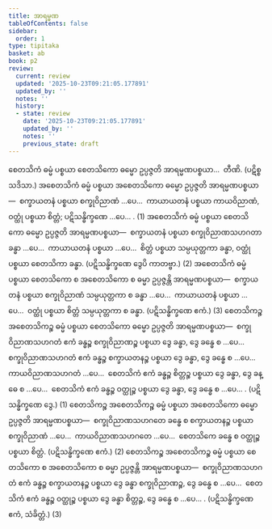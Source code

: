 ```yaml
---
title: အာရမ္မဏ
tableOfContents: false
sidebar:
  order: 1
type: tipitaka
basket: ab
book: p2
review:
  current: review
  updated: '2025-10-23T09:21:05.177891'
  updated_by: ''
  notes: ''
  history:
  - state: review
    date: '2025-10-23T09:21:05.177891'
    updated_by: ''
    notes: ''
    previous_state: draft
---
```



<ReviewStatus review={frontmatter.review} showDetails={true} />

<HypothesisAnnotation frontmatter={frontmatter} />

<DynamicBreadcrumb />

<Division number="108" book="p2" e="ch" v="38" p="336">

<Paragraph number="2585" book="p2">
စေတသိကံ ဓမ္မံ ပစ္စယာ စေတသိကော ဓမ္မော ဥပ္ပဇ္ဇတိ အာရမ္မဏပစ္စယာ…  တီဏိ. (ပဋိစ္စသဒိသာ.)
</Paragraph>

<Paragraph number="2586" book="p2">
အစေတသိကံ ဓမ္မံ ပစ္စယာ အစေတသိကော ဓမ္မော ဥပ္ပဇ္ဇတိ အာရမ္မဏပစ္စယာ—  စက္ခာယတနံ ပစ္စယာ စက္ခုဝိညာဏံ …ပေ…  ကာယာယတနံ ပစ္စယာ ကာယဝိညာဏံ, ဝတ္ထုံ ပစ္စယာ စိတ္တံ; ပဋိသန္ဓိက္ခဏေ …ပေ… . (1)
</Paragraph>

<Paragraph number="2587" book="p2">
အစေတသိကံ ဓမ္မံ ပစ္စယာ စေတသိကော ဓမ္မော ဥပ္ပဇ္ဇတိ အာရမ္မဏပစ္စယာ—  စက္ခာယတနံ ပစ္စယာ စက္ခုဝိညာဏသဟဂတာ ခန္ဓာ …ပေ…  ကာယာယတနံ ပစ္စယာ …ပေ…  စိတ္တံ ပစ္စယာ သမ္ပယုတ္တကာ ခန္ဓာ, ဝတ္ထုံ ပစ္စယာ စေတသိကာ ခန္ဓာ. (ပဋိသန္ဓိက္ခဏေ ဒွေပိ ကာတဗ္ဗာ.) (2)
</Paragraph>

<Paragraph number="2588" book="p2">
အစေတသိကံ ဓမ္မံ ပစ္စယာ စေတသိကော စ အစေတသိကော စ ဓမ္မာ ဥပ္ပဇ္ဇန္တိ အာရမ္မဏပစ္စယာ—  စက္ခာယတနံ ပစ္စယာ စက္ခုဝိညာဏံ သမ္ပယုတ္တကာ စ ခန္ဓာ …ပေ…  ကာယာယတနံ ပစ္စယာ …ပေ…  ဝတ္ထုံ ပစ္စယာ စိတ္တံ သမ္ပယုတ္တကာ စ ခန္ဓာ. (ပဋိသန္ဓိက္ခဏေ ဧကံ.) (3)
</Paragraph>

</Division>
<Division number="109" book="p2" e="ch" v="38" p="336">

<Paragraph number="2589" book="p2">
စေတသိကဉ္စ အစေတသိကဉ္စ ဓမ္မံ ပစ္စယာ စေတသိကော ဓမ္မော ဥပ္ပဇ္ဇတိ အာရမ္မဏပစ္စယာ—  စက္ခုဝိညာဏသဟဂတံ ဧကံ ခန္ဓဉ္စ စက္ခုဝိညာဏဉ္စ ပစ္စယာ ဒွေ ခန္ဓာ, ဒွေ ခန္ဓေ စ …ပေ…  စက္ခုဝိညာဏသဟဂတံ ဧကံ ခန္ဓဉ္စ စက္ခာယတနဉ္စ ပစ္စယာ ဒွေ ခန္ဓာ, ဒွေ ခန္ဓေ စ …ပေ…  ကာယဝိညာဏသဟဂတံ …ပေ…  စေတသိကံ ဧကံ ခန္ဓဉ္စ စိတ္တဉ္စ ပစ္စယာ ဒွေ ခန္ဓာ, ဒွေ ခန္ဓေ စ …ပေ…  စေတသိကံ ဧကံ ခန္ဓဉ္စ ဝတ္ထုဉ္စ ပစ္စယာ ဒွေ ခန္ဓာ, ဒွေ ခန္ဓေ စ …ပေ… . (ပဋိသန္ဓိက္ခဏေ ဒွေ.) (1)
</Paragraph>

<Paragraph number="2590" book="p2">
စေတသိကဉ္စ အစေတသိကဉ္စ ဓမ္မံ ပစ္စယာ အစေတသိကော ဓမ္မော ဥပ္ပဇ္ဇတိ အာရမ္မဏပစ္စယာ—  စက္ခုဝိညာဏသဟဂတေ ခန္ဓေ စ စက္ခာယတနဉ္စ ပစ္စယာ စက္ခုဝိညာဏံ …ပေ…  ကာယဝိညာဏသဟဂတေ …ပေ…  စေတသိကေ ခန္ဓေ စ ဝတ္ထုဉ္စ ပစ္စယာ စိတ္တံ. (ပဋိသန္ဓိက္ခဏေ ဧကံ.) (2)
</Paragraph>

<Paragraph number="2591" book="p2">
စေတသိကဉ္စ အစေတသိကဉ္စ ဓမ္မံ ပစ္စယာ စေတသိကော စ အစေတသိကော စ ဓမ္မာ ဥပ္ပဇ္ဇန္တိ အာရမ္မဏပစ္စယာ—  စက္ခုဝိညာဏသဟဂတံ ဧကံ ခန္ဓဉ္စ စက္ခာယတနဉ္စ ပစ္စယာ ဒွေ ခန္ဓာ စက္ခုဝိညာဏဉ္စ, ဒွေ ခန္ဓေ စ …ပေ…  စေတသိကံ ဧကံ ခန္ဓဉ္စ ဝတ္ထုဉ္စ ပစ္စယာ ဒွေ ခန္ဓာ စိတ္တဉ္စ, ဒွေ ခန္ဓေ စ …ပေ… . (ပဋိသန္ဓိက္ခဏေ ဧကံ, သံခိတ္တံ.) (3)
</Paragraph>
</Division>
